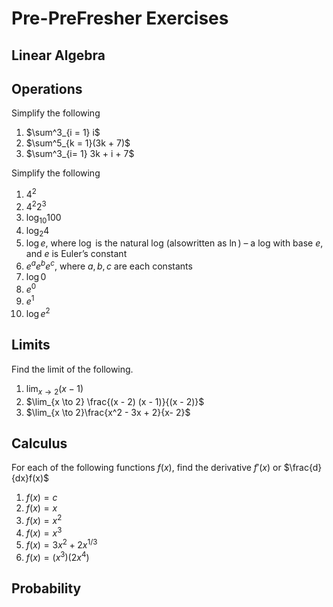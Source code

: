 # Pre-PreFresher Exercises




## Linear Algebra

## Operations


Simplify the following

1. $\sum^3_{i = 1} i$
2. $\sum^5_{k = 1}(3k + 7)$
3. $\sum^3_{i= 1} 3k + i + 7$



Simplify the following

1. $4^2$
2. $4^2 2^3$
3. $\log_{10}100$
4. $\log_{2}4$
5. $\log e$, where $\log$ is the natural log (alsowritten as $\ln$) -- a log with base $e$, and $e$ is Euler's constant
6. $e^a e^b e^c$, where $a, b, c$ are each constants
7. $\log 0$
8. $e^0$
9. $e^1$
10. $\log e^2$


## Limits

Find the limit of the following.

1. $\lim_{x \to 2} (x - 1)$
2. $\lim_{x \to 2} \frac{(x - 2) (x - 1)}{(x - 2)}$
3. $\lim_{x \to 2}\frac{x^2 - 3x + 2}{x- 2}$



## Calculus

For each of the following functions $f(x)$, find the derivative $f'(x)$ or $\frac{d}{dx}f(x)$

1. $f(x)=c$
2. $f(x)=x$
3. $f(x)=x^2$
4. $f(x)=x^3$
5. $f(x)=3x^2+2x^{1/3}$
6. $f(x)=(x^3)(2x^4)$
	

## Probability	
